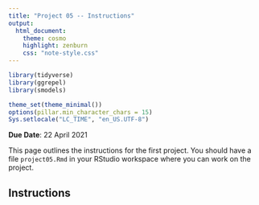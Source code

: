 ```yaml
---
title: "Project 05 -- Instructions"
output:
  html_document:
    theme: cosmo
    highlight: zenburn
    css: "note-style.css"
---
```


```r
library(tidyverse)
library(ggrepel)
library(smodels)

theme_set(theme_minimal())
options(pillar.min_character_chars = 15)
Sys.setlocale("LC_TIME", "en_US.UTF-8")
```

**Due Date**: 22 April 2021

This page outlines the instructions for the first project. You should
have a file `project05.Rmd` in your RStudio workspace where you can
work on the project.

## Instructions
